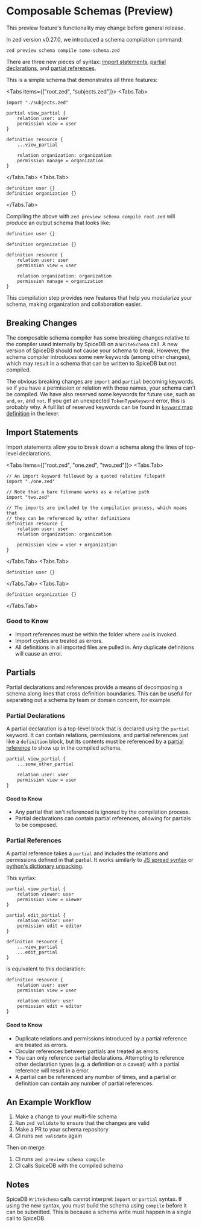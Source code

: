 
# Composable Schemas (Preview)

<Callout type="info">
This preview feature's functionality may change before general release.
</Callout>

In zed version v0.27.0, we introduced a schema compilation command:

```
zed preview schema compile some-schema.zed
```

There are three new pieces of syntax: [import statements](#import-statements), [partial declarations](#partial-declarations), and [partial references](#partial-references).

This is a simple schema that demonstrates all three features:

<Tabs items={["root.zed", "subjects.zed"]}>
<Tabs.Tab>

```zed
import "./subjects.zed"

partial view_partial {
    relation user: user
    permission view = user
}

definition resource {
    ...view_partial

    relation organization: organization
    permission manage = organization
}
```

</Tabs.Tab>
<Tabs.Tab>

```zed
definition user {}
definition organization {}
```

</Tabs.Tab>
</Tabs>

Compiling the above with `zed preview schema compile root.zed` will produce an output schema that looks like:

```zed
definition user {}

definition organization {}

definition resource {
    relation user: user
    permission view = user

    relation organization: organization
    permission manage = organization
}
```

This compilation step provides new features that help you modularize your schema, making organization and collaboration easier.

## Breaking Changes

The composable schema compiler has some breaking changes relative to the compiler used internally by SpiceDB on a `WriteSchema` call.
A new version of SpiceDB should not cause your schema to break.
However, the schema compiler introduces some new keywords (among other changes), which may result in a schema that can be
written to SpiceDB but not compiled.

The obvious breaking changes are `import` and `partial` becoming keywords, so if you have a permission or
relation with those names, your schema can't be compiled.
We have also reserved some keywords for future use, such as `and`, `or`, and `not`.
If you get an unexpected `TokenTypeKeyword` error, this is probably why.
A full list of reserved keywords can be found in [`keyword` map definition](https://github.com/authzed/spicedb/blob/main/pkg/composableschemadsl/lexer/lex_def.go#L74) in the lexer.

## Import Statements

Import statements allow you to break down a schema along the lines of top-level declarations.

<Tabs items={["root.zed", "one.zed", "two.zed"]}>
<Tabs.Tab>

```zed
// An import keyword followed by a quoted relative filepath
import "./one.zed"

// Note that a bare filename works as a relative path
import "two.zed"

// The imports are included by the compilation process, which means that
// they can be referenced by other definitions
definition resource {
    relation user: user
    relation organization: organization
    
    permission view = user + organization
}
```

</Tabs.Tab>
<Tabs.Tab>

```zed
definition user {}
```

</Tabs.Tab>
<Tabs.Tab>

```zed
definition organization {}
```

</Tabs.Tab>

</Tabs>

### Good to Know

* Import references must be within the folder where `zed` is invoked.
* Import cycles are treated as errors.
* All definitions in all imported files are pulled in.
Any duplicate definitions will cause an error.

## Partials

Partial declarations and references provide a means of decomposing a schema along lines that cross definition boundaries.
This can be useful for separating out a schema by team or domain concern, for example.

### Partial Declarations

A partial declaration is a top-level block that is declared using the `partial` keyword.
It can contain relations, permissions, and partial references just like a `definition` block, but its contents
must be referenced by a [partial reference](#partial-references) to show up in the compiled schema.

```zed
partial view_partial {
    ...some_other_partial
    
    relation user: user
    permission view = user
}
```

#### Good to Know

* Any partial that isn't referenced is ignored by the compilation process.
* Partial declarations can contain partial references, allowing for partials to be composed.

### Partial References

A partial reference takes a `partial` and includes the relations and permissions defined in that partial.
It works similarly to [JS spread syntax](https://developer.mozilla.org/en-US/docs/Web/JavaScript/Reference/Operators/Spread_syntax)
or [python's dictionary unpacking](https://docs.python.org/3/reference/expressions.html#dictionary-displays).

This syntax:

```zed
partial view_partial {
    relation viewer: user
    permission view = viewer
}

partial edit_partial {
    relation editor: user
    permission edit = editor
}

definition resource {
    ...view_partial
    ...edit_partial
}
```

is equivalent to this declaration:

```zed
definition resource {
    relation user: user
    permission view = user

    relation editor: user
    permission edit = editor
}
```

#### Good to Know

* Duplicate relations and permissions introduced by a partial reference are treated as errors.
* Circular references between partials are treated as errors.
* You can only reference partial declarations.
Attempting to reference other declaration types (e.g. a definition or a caveat) with a partial reference will result in a error.
* A partial can be referenced any number of times, and a partial or definition can contain any number of partial references.

## An Example Workflow

1. Make a change to your multi-file schema
1. Run `zed validate` to ensure that the changes are valid
1. Make a PR to your schema repository
1. CI runs `zed validate` again

Then on merge:

1. CI runs `zed preview schema compile`
1. CI calls SpiceDB with the compiled schema

## Notes

SpiceDB `WriteSchema` calls cannot interpret `import` or `partial` syntax.
If using the new syntax, you must build the schema using `compile` before it can be submitted.
This is because a schema write must happen in a single call to SpiceDB.
